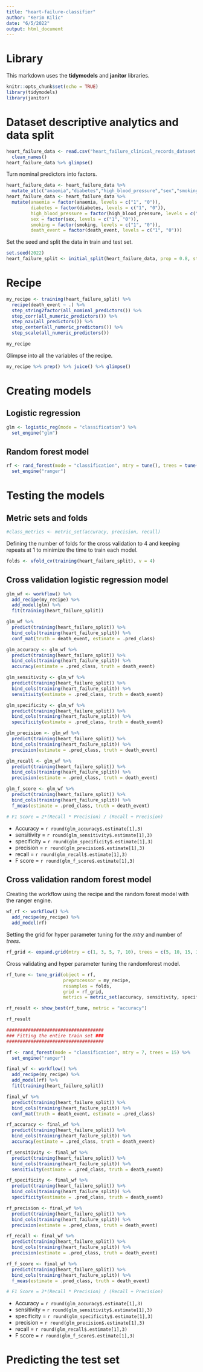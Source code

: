 ```yaml
---
title: "heart-failure-classifier"
author: "Kerim Kilic"
date: "6/5/2022"
output: html_document
---
```


# Library

This markdown uses the **tidymodels** and **janitor** libraries.

```r
knitr::opts_chunk$set(echo = TRUE)
library(tidymodels)
library(janitor)
```

# Dataset descriptive analytics and data split

```r
heart_failure_data <- read.csv("heart_failure_clinical_records_dataset.csv") %>%
  clean_names()
heart_failure_data %>% glimpse()
```

Turn nominal predictors into factors.

```r
heart_failure_data <- heart_failure_data %>% 
  mutate_at(c("anaemia","diabetes","high_blood_pressure","sex","smoking", "death_event"), as.character) 
heart_failure_data <- heart_failure_data %>%
  mutate(anaemia = factor(anaemia, levels = c("1", "0")),
         diabetes = factor(diabetes, levels = c("1", "0")),
         high_blood_pressure = factor(high_blood_pressure, levels = c("1", "0")),
         sex = factor(sex, levels = c("1", "0")),
         smoking = factor(smoking, levels = c("1", "0")),
         death_event = factor(death_event, levels = c("1", "0")))
```

Set the seed and split the data in train and test set.

```r
set.seed(2022)
heart_failure_split <- initial_split(heart_failure_data, prop = 0.8, strata = "death_event")
```

# Recipe

```r
my_recipe <- training(heart_failure_split) %>%
  recipe(death_event ~ .) %>%
  step_string2factor(all_nominal_predictors()) %>%
  step_corr(all_numeric_predictors()) %>%
  step_nzv(all_predictors()) %>%
  step_center(all_numeric_predictors()) %>%
  step_scale(all_numeric_predictors())

my_recipe
```

Glimpse into all the variables of the recipe.

```r
my_recipe %>% prep() %>% juice() %>% glimpse()
```

# Creating models

## Logistic regression

```r
glm <- logistic_reg(mode = "classification") %>%
  set_engine("glm")
```

## Random forest model

```r
rf <- rand_forest(mode = "classification", mtry = tune(), trees = tune()) %>%
  set_engine("ranger")
```

# Testing the models

## Metric sets and folds

```r
#class_metrics <- metric_set(accuracy, precision, recall)
```

Defining the number of folds for the cross validation to 4 and keeping repeats at 1 to minimize the time to train each model.

```r
folds <- vfold_cv(training(heart_failure_split), v = 4)
```

## Cross validation logistic regression model

```r
glm_wf <- workflow() %>%
  add_recipe(my_recipe) %>%
  add_model(glm) %>%
  fit(training(heart_failure_split))

glm_wf %>%
  predict(training(heart_failure_split)) %>%
  bind_cols(training(heart_failure_split)) %>%
  conf_mat(truth = death_event, estimate = .pred_class)

glm_accuracy <- glm_wf %>%
  predict(training(heart_failure_split)) %>%
  bind_cols(training(heart_failure_split)) %>%
  accuracy(estimate = .pred_class, truth = death_event)

glm_sensitivity <- glm_wf %>%
  predict(training(heart_failure_split)) %>%
  bind_cols(training(heart_failure_split)) %>%
  sensitivity(estimate = .pred_class, truth = death_event)

glm_specificity <- glm_wf %>%
  predict(training(heart_failure_split)) %>%
  bind_cols(training(heart_failure_split)) %>%
  specificity(estimate = .pred_class, truth = death_event)

glm_precision <- glm_wf %>%
  predict(training(heart_failure_split)) %>%
  bind_cols(training(heart_failure_split)) %>%
  precision(estimate = .pred_class, truth = death_event)

glm_recall <- glm_wf %>%
  predict(training(heart_failure_split)) %>%
  bind_cols(training(heart_failure_split)) %>%
  precision(estimate = .pred_class, truth = death_event)

glm_f_score <- glm_wf %>%
  predict(training(heart_failure_split)) %>%
  bind_cols(training(heart_failure_split)) %>%
  f_meas(estimate = .pred_class, truth = death_event)

# F1 Score = 2*(Recall * Precision) / (Recall + Precision)
```

- Accuracy = `r round(glm_accuracy$.estimate[1],3)` 
- sensitivity = `r round(glm_sensitivity$.estimate[1],3)` 
- specificity = `r round(glm_specificity$.estimate[1],3)`
- precision = `r round(glm_precision$.estimate[1],3)`
- recall = `r round(glm_recall$.estimate[1],3)`
- F score = `r round(glm_f_score$.estimate[1],3)`

## Cross validation random forest model

Creating the workflow using the recipe and the random forest model with the ranger engine.

```r
wf_rf <- workflow() %>%
  add_recipe(my_recipe) %>%
  add_model(rf)
```

Setting the grid for hyper parameter tuning for the *mtry* and number of *trees*.

```r
rf_grid <- expand.grid(mtry = c(1, 3, 5, 7, 10), trees = c(5, 10, 15, 30, 50, 75, 100, 200, 300, 400, 500))
```

Cross validating and hyper parameter tuning the randomforest model.

```r
rf_tune <- tune_grid(object = rf, 
                     preprocessor = my_recipe, 
                     resamples = folds, 
                     grid = rf_grid, 
                     metrics = metric_set(accuracy, sensitivity, specificity, f_meas))

rf_result <- show_best(rf_tune, metric = "accuracy")

rf_result

####################################
### Fitting the entire train set ###
####################################

rf <- rand_forest(mode = "classification", mtry = 7, trees = 15) %>%
  set_engine("ranger")

final_wf <- workflow() %>%
  add_recipe(my_recipe) %>%
  add_model(rf) %>%
  fit(training(heart_failure_split))
```


```r
final_wf %>%
  predict(training(heart_failure_split)) %>%
  bind_cols(training(heart_failure_split)) %>%
  conf_mat(truth = death_event, estimate = .pred_class)

rf_accuracy <- final_wf %>%
  predict(training(heart_failure_split)) %>%
  bind_cols(training(heart_failure_split)) %>%
  accuracy(estimate = .pred_class, truth = death_event)

rf_sensitivity <- final_wf %>%
  predict(training(heart_failure_split)) %>%
  bind_cols(training(heart_failure_split)) %>%
  sensitivity(estimate = .pred_class, truth = death_event)

rf_specificity <- final_wf %>%
  predict(training(heart_failure_split)) %>%
  bind_cols(training(heart_failure_split)) %>%
  specificity(estimate = .pred_class, truth = death_event)

rf_precision <- final_wf %>%
  predict(training(heart_failure_split)) %>%
  bind_cols(training(heart_failure_split)) %>%
  precision(estimate = .pred_class, truth = death_event)

rf_recall <- final_wf %>%
  predict(training(heart_failure_split)) %>%
  bind_cols(training(heart_failure_split)) %>%
  precision(estimate = .pred_class, truth = death_event)

rf_f_score <- final_wf %>%
  predict(training(heart_failure_split)) %>%
  bind_cols(training(heart_failure_split)) %>%
  f_meas(estimate = .pred_class, truth = death_event)

# F1 Score = 2*(Recall * Precision) / (Recall + Precision)
```

- Accuracy = `r round(glm_accuracy$.estimate[1],3)` 
- sensitivity = `r round(glm_sensitivity$.estimate[1],3)` 
- specificity = `r round(glm_specificity$.estimate[1],3)`
- precision = `r round(glm_precision$.estimate[1],3)`
- recall = `r round(glm_recall$.estimate[1],3)`
- F score = `r round(glm_f_score$.estimate[1],3)`

# Predicting the test set

## 